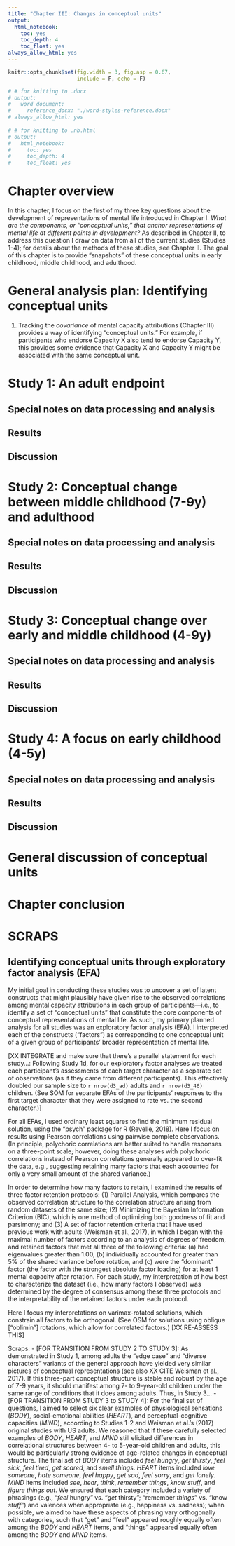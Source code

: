 ```yaml
---
title: "Chapter III: Changes in conceptual units"
output:
  html_notebook:
    toc: yes
    toc_depth: 4
    toc_float: yes
always_allow_html: yes
---
```


```r
knitr::opts_chunk$set(fig.width = 3, fig.asp = 0.67,
                      include = F, echo = F)
```

```r
# # for knitting to .docx
# output:
#   word_document:
#     reference_docx: "./word-styles-reference.docx"
# always_allow_html: yes
   
# # for knitting to .nb.html 
# output:
#   html_notebook:
#     toc: yes
#     toc_depth: 4
#     toc_float: yes
```

# Chapter overview

In this chapter, I focus on the first of my three key questions about the development of representations of mental life introduced in Chapter I: _What are the components, or "conceptual units," that anchor representations of mental life at different points in development?_ As described in Chapter II, to address this question I draw on data from all of the current studies (Studies 1-4); for details about the methods of these studies, see Chapter II. The goal of this chapter is to provide "snapshots" of these conceptual units in early childhood, middle childhood, and adulthood.


# General analysis plan: Identifying conceptual units

1. Tracking the _covariance_ of mental capacity attributions (Chapter III) provides a way of identifying "conceptual units." For example, if participants who endorse Capacity X also tend to endorse Capacity Y, this provides some evidence that Capacity X and Capacity Y might be associated with the same conceptual unit.  


# Study 1: An adult endpoint

## Special notes on data processing and analysis

## Results

## Discussion


# Study 2: Conceptual change between middle childhood (7-9y) and adulthood

## Special notes on data processing and analysis

## Results

## Discussion


# Study 3: Conceptual change over early and middle childhood (4-9y)

## Special notes on data processing and analysis

## Results

## Discussion


# Study 4: A focus on early childhood (4-5y)

## Special notes on data processing and analysis

## Results

## Discussion


# General discussion of conceptual units


# Chapter conclusion








# SCRAPS

## Identifying conceptual units through exploratory factor analysis (EFA)

My initial goal in conducting these studies was to uncover a set of latent constructs that might plausibly have given rise to the observed correlations among mental capacity attributions in each group of participants—i.e., to identify a set of "conceptual units" that constitute the core components of conceptual representations of mental life. As such, my primary planned analysis for all studies was an exploratory factor analysis (EFA). I interpreted each of the constructs ("factors") as corresponding to one conceptual unit of a given group of participants' broader representation of mental life.

[XX INTEGRATE and make sure that there's a parallel statement for each study...: Following Study 1d, for our exploratory factor analyses we treated each participant's assessments of each target character as a separate set of observations (as if they came from different participants). This effectively doubled our sample size to `r nrow(d3_ad)` adults and `r nrow(d3_46)` children. (See SOM for separate EFAs of the participants' responses to the first target character that they were assigned to rate vs. the second character.)]


For all EFAs, I used ordinary least squares to find the minimum residual solution, using the "psych" package for R (Revelle, 2018). Here I focus on results using Pearson correlations using pairwise complete observations. (In principle, polychoric correlations are better suited to handle responses on a three-point scale; however, doing these analyses with polychoric correlations instead of Pearson correlations generally appeared to over-fit the data, e.g., suggesting retaining many factors that each accounted for only a very small amount of the shared variance.)

In order to determine how many factors to retain, I examined the results of three factor retention protocols: (1) Parallel Analysis, which compares the observed correlation structure to the correlation structure arising from random datasets of the same size; (2) Minimizing the Bayesian Information Criterion (BIC), which is one method of optimizing both goodness of fit and parsimony; and (3) A set of factor retention criteria that I have used previous work with adults (Weisman et al., 2017), in which I began with the maximal number of factors according to an analysis of degrees of freedom, and retained factors that met all three of the following criteria: (a) had eigenvalues greater than 1.00, (b) individually accounted for greater than 5% of the shared variance before rotation, and (c) were the "dominant" factor (the factor with the strongest absolute factor loading) for at least 1 mental capacity after rotation. For each study, my interpretation of how best to characterize the dataset (i.e., how many factors I observed) was determined by the degree of consensus among these three protocols and the interpretability of the retained factors under each protocol. 

Here I focus my interpretations on varimax-rotated solutions, which constrain all factors to be orthogonal. (See OSM for solutions using oblique ["oblimin"] rotations, which allow for correlated factors.) [XX RE-ASSESS THIS]



Scraps:
- [FOR TRANSITION FROM STUDY 2 TO STUDY 3]: As demonstrated in Study 1, among adults the "edge case" and "diverse characters" variants of the general approach have yielded very similar pictures of conceptual representations (see also XX CITE Weisman et al., 2017). If this three-part conceptual structure is stable and robust by the age of 7-9 years, it should manifest among 7- to 9-year-old children under the same range of conditions that it does among adults. Thus, in Study 3...
- [FOR TRANSITION FROM STUDY 3 to STUDY 4]: For the final set of questions, I aimed to select six clear examples of physiological sensations (_BODY_), social-emotional abilities (_HEART_), and perceptual-cognitive capacities (_MIND_), according to Studies 1-2 and Weisman et al.'s (2017) original studies with US adults. We reasoned that if these carefully selected examples of _BODY_, _HEART_, and _MIND_ still elicited differences in correlational structures between 4- to 5-year-old children and adults, this would be particularly strong evidence of age-related changes in conceptual structure. The final set of _BODY_ items included _feel hungry_, _get thirsty_, _feel sick_, _feel tired_, _get scared_, and _smell things_. _HEART_ items included _love someone_, _hate someone_, _feel happy_, _get sad_, _feel sorry_, and _get lonely_. _MIND_ items included _see_, _hear_, _think_, _remember things_, _know stuff_, and _figure things out_. We ensured that each category included a variety of phrasings (e.g., "_feel_ hungry" vs. "_get_ thirsty"; "remember _things_" vs. "know _stuff_") and valences when appropriate (e.g., happiness vs. sadness); when possible, we aimed to have these aspects of phrasing vary orthogonally with categories, such that "get" and "feel" appeared roughly equally often among the _BODY_ and _HEART_ items, and "things" appeared equally often among the _BODY_ and _MIND_ items. 
